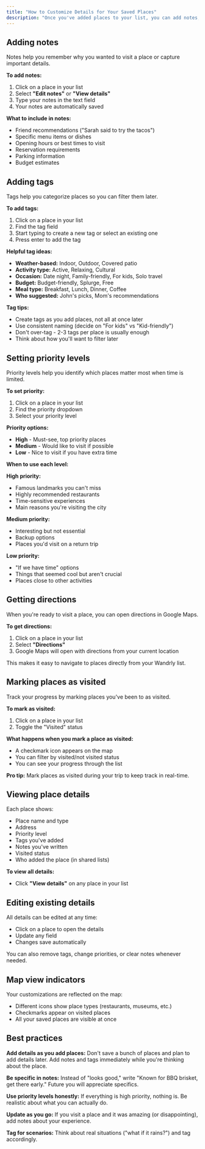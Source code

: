 ```yaml
---
title: "How to Customize Details for Your Saved Places"
description: "Once you've added places to your list, you can add notes, tags, priorities, and more to keep everything organized and memorable."
---
```


## Adding notes

Notes help you remember why you wanted to visit a place or capture important details.

**To add notes:**

1. Click on a place in your list
2. Select **"Edit notes"** or **"View details"**
3. Type your notes in the text field
4. Your notes are automatically saved

**What to include in notes:**

- Friend recommendations ("Sarah said to try the tacos")
- Specific menu items or dishes
- Opening hours or best times to visit
- Reservation requirements
- Parking information
- Budget estimates

## Adding tags

Tags help you categorize places so you can filter them later.

**To add tags:**

1. Click on a place in your list
2. Find the tag field
3. Start typing to create a new tag or select an existing one
4. Press enter to add the tag

**Helpful tag ideas:**

- **Weather-based:** Indoor, Outdoor, Covered patio
- **Activity type:** Active, Relaxing, Cultural
- **Occasion:** Date night, Family-friendly, For kids, Solo travel
- **Budget:** Budget-friendly, Splurge, Free
- **Meal type:** Breakfast, Lunch, Dinner, Coffee
- **Who suggested:** John's picks, Mom's recommendations

**Tag tips:**

- Create tags as you add places, not all at once later
- Use consistent naming (decide on "For kids" vs "Kid-friendly")
- Don't over-tag - 2-3 tags per place is usually enough
- Think about how you'll want to filter later

## Setting priority levels

Priority levels help you identify which places matter most when time is limited.

**To set priority:**

1. Click on a place in your list
2. Find the priority dropdown
3. Select your priority level

**Priority options:**

- **High** - Must-see, top priority places
- **Medium** - Would like to visit if possible
- **Low** - Nice to visit if you have extra time

**When to use each level:**

**High priority:**

- Famous landmarks you can't miss
- Highly recommended restaurants
- Time-sensitive experiences
- Main reasons you're visiting the city

**Medium priority:**

- Interesting but not essential
- Backup options
- Places you'd visit on a return trip

**Low priority:**

- "If we have time" options
- Things that seemed cool but aren't crucial
- Places close to other activities

## Getting directions

When you're ready to visit a place, you can open directions in Google Maps.

**To get directions:**

1. Click on a place in your list
2. Select **"Directions"**
3. Google Maps will open with directions from your current location

This makes it easy to navigate to places directly from your Wandrly list.

## Marking places as visited

Track your progress by marking places you've been to as visited.

**To mark as visited:**

1. Click on a place in your list
2. Toggle the "Visited" status

**What happens when you mark a place as visited:**

- A checkmark icon appears on the map
- You can filter by visited/not visited status
- You can see your progress through the list

**Pro tip:** Mark places as visited during your trip to keep track in real-time.

## Viewing place details

Each place shows:

- Place name and type
- Address
- Priority level
- Tags you've added
- Notes you've written
- Visited status
- Who added the place (in shared lists)

**To view all details:**

- Click **"View details"** on any place in your list

## Editing existing details

All details can be edited at any time:

- Click on a place to open the details
- Update any field
- Changes save automatically

You can also remove tags, change priorities, or clear notes whenever needed.

## Map view indicators

Your customizations are reflected on the map:

- Different icons show place types (restaurants, museums, etc.)
- Checkmarks appear on visited places
- All your saved places are visible at once

## Best practices

**Add details as you add places:** Don't save a bunch of places and plan to add details later. Add notes and tags immediately while you're thinking about the place.

**Be specific in notes:** Instead of "looks good," write "Known for BBQ brisket, get there early." Future you will appreciate specifics.

**Use priority levels honestly:** If everything is high priority, nothing is. Be realistic about what you can actually do.

**Update as you go:** If you visit a place and it was amazing (or disappointing), add notes about your experience.

**Tag for scenarios:** Think about real situations ("what if it rains?") and tag accordingly.